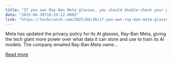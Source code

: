 ```yaml
---
title: "If you own Ray-Ban Meta glasses, you should double-check your privacy settings"
date: "2025-04-30T18:29:12.000Z"
link: "https://techcrunch.com/2025/04/30/if-you-own-ray-ban-meta-glasses-you-should-double-check-your-privacy-settings/"
---
```


Meta has updated the privacy policy for its AI glasses, Ray-Ban Meta, giving the tech giant more power over what data it can store and use to train its AI models. The company emailed Ray-Ban Meta owne...

[Read more](https://techcrunch.com/2025/04/30/if-you-own-ray-ban-meta-glasses-you-should-double-check-your-privacy-settings/)
